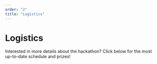 ```yaml
---
order: "2"
title: "Logistics"
---
```


# Logistics

Interested in more details about the hackathon? Click below for the most up-to-date schedule and prizes!